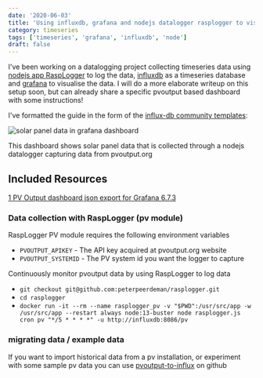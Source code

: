```yaml
---
date: '2020-06-03'
title: 'Using influxdb, grafana and nodejs datalogger rasplogger to visualise solar panel data'
category: timeseries
tags: ['timeseries', 'grafana', 'influxdb', 'node']
draft: false
---
```


I've been working on a datalogging project collecting timeseries data using [nodejs app RaspLogger](https://github.com/peterpeerdeman/rasplogger) to log the data, [influxdb](https://www.influxdata.com/) as a timeseries database and [grafana](https://grafana.com/) to visualise the data. I will do a more elaborate writeup on this setup soon, but can already share a specific pvoutput based dashboard with some instructions!

I've formatted the guide in the form of the [influx-db community templates](https://github.com/influxdata/community-templates):

![solar panel data in grafana dashboard](../assets/images/2020-06-03-pv-dashboard.png)

This dashboard shows solar panel data that is collected through a nodejs datalogger capturing data from pvoutput.org

## Included Resources

[1 PV Output dashboard json export for Grafana 6.7.3](https://raw.githubusercontent.com/peterpeerdeman/rasplogger/master/grafana-dashboards/pv-output.json)

### Data collection with RaspLogger (pv module)

RaspLogger PV module requires the following environment variables

-   `PVOUTPUT_APIKEY` - The API key acquired at pvoutput.org website
-   `PVOUTPUT_SYSTEMID` - The PV system id you want the logger to capture

Continuously monitor pvoutput data by using RaspLogger to log data

-   `git checkout git@github.com:peterpeerdeman/rasplogger.git`
-   `cd rasplogger`
-   `docker run -it --rm --name rasplogger_pv -v "$PWD":/usr/src/app -w /usr/src/app --restart always node:13-buster node rasplogger.js cron pv "*/5 * * * *" -u http://influxdb:8086/pv`

### migrating data / example data

If you want to import historical data from a pv installation, or experiment with some sample pv data you can use [pvoutput-to-influx](https://github.com/peterpeerdeman/pvoutput-to-influx) on github
